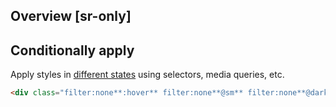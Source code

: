 ## Overview [sr-only]
<Overview/>

## Conditionally apply
Apply styles in [different states](/docs/states-and-queries) using selectors, media queries, etc.
```html
<div class="filter:none**:hover** filter:none**@sm** filter:none**@dark** filter:none**@print**">…</div>
```

